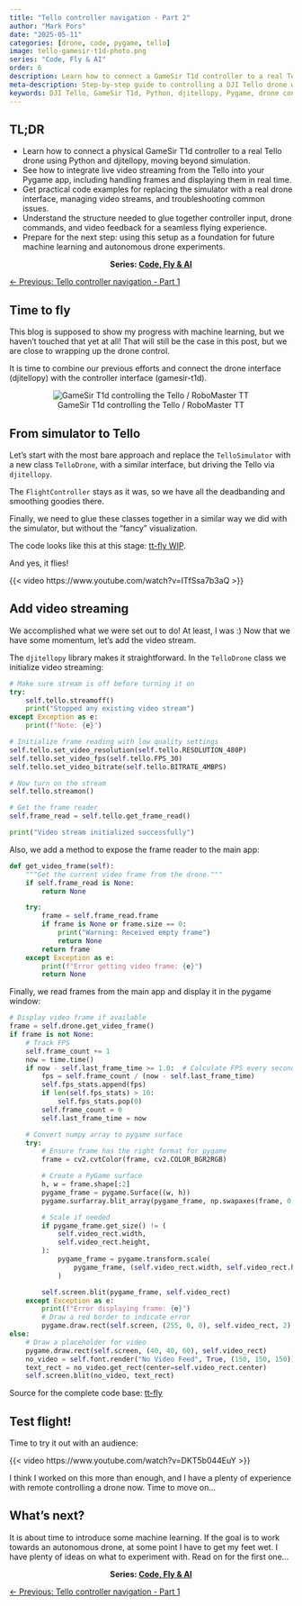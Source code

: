 ```yaml
---
title: "Tello controller navigation - Part 2"
author: "Mark Pors"
date: "2025-05-11"
categories: [drone, code, pygame, tello]
image: tello-gamesir-t1d-photo.png
series: "Code, Fly & AI"
order: 6
description: Learn how to connect a GameSir T1d controller to a real Tello drone using Python, integrate live video streaming with Pygame, and set up a foundation for future autonomous drone experiments.
meta-description: Step-by-step guide to controlling a DJI Tello drone with a physical GameSir T1d controller in Python, including live video streaming, code examples, and tips for moving from simulation to real-world drone programming.
keywords: DJI Tello, GameSir T1d, Python, djitellopy, Pygame, drone control, video streaming, drone programming, robotics, machine learning, autonomous drones, RoboMaster TT
---
```


::: {.callout-tip collapse="true"}
## TL;DR
* Learn how to connect a physical GameSir T1d controller to a real Tello drone using Python and djitellopy, moving beyond simulation.
* See how to integrate live video streaming from the Tello into your Pygame app, including handling frames and displaying them in real time.
* Get practical code examples for replacing the simulator with a real drone interface, managing video streams, and troubleshooting common issues.
* Understand the structure needed to glue together controller input, drone commands, and video feedback for a seamless flying experience.
* Prepare for the next step: using this setup as a foundation for future machine learning and autonomous drone experiments.

<div style="text-align: center;">
<strong>Series: <a href="/series/">Code, Fly & AI</a></strong>
</div>

<div style="display: flex; justify-content: space-between; margin-top: 0.5em;">
  <div>[← Previous: Tello controller navigation - Part 1](/posts/tello-controller-navigation-part-1/)</div>
</div>

:::

## Time to fly

This blog is supposed to show my progress with machine learning, but we haven't touched that yet at all! That will still be the case in this post, but we are close to wrapping up the drone control.

It is time to combine our previous efforts and connect the drone interface (djitellopy) with the controller interface (gamesir-t1d).

<div style="text-align: center;">
![GameSir T1d controlling the Tello / RoboMaster TT](tello-gamesir-t1d-photo.png)
</div>

## From simulator to Tello

Let's start with the most bare approach and replace the `TelloSimulator` with a new class `TelloDrone`, with a similar interface, but driving the Tello via `djitellopy`. 

The `FlightController` stays as it was, so we have all the deadbanding and smoothing goodies there. 

Finally, we need to glue these classes together in a similar way we did with the simulator, but without the "fancy" visualization.

The code looks like this at this stage: [tt-fly WIP](https://github.com/pors/tello-play/tree/245ad32d260e0f178c7deb4f6fe4bec322780508/tt-fly).

And yes, it flies!

{{< video https://www.youtube.com/watch?v=ITfSsa7b3aQ >}}


## Add video streaming

We accomplished what we were set out to do! At least, I was :)
Now that we have some momentum, let's add the video stream.

The `djitellopy` library makes it straightforward. In the `TelloDrone` class we initialize video streaming:

```python
# Make sure stream is off before turning it on
try:
    self.tello.streamoff()
    print("Stopped any existing video stream")
except Exception as e:
    print(f"Note: {e}")

# Initialize frame reading with low quality settings
self.tello.set_video_resolution(self.tello.RESOLUTION_480P)
self.tello.set_video_fps(self.tello.FPS_30)
self.tello.set_video_bitrate(self.tello.BITRATE_4MBPS)

# Now turn on the stream
self.tello.streamon()

# Get the frame reader
self.frame_read = self.tello.get_frame_read()

print("Video stream initialized successfully")
```

Also, we add a method to expose the frame reader to the main app:

```python
def get_video_frame(self):
    """Get the current video frame from the drone."""
    if self.frame_read is None:
        return None

    try:
        frame = self.frame_read.frame
        if frame is None or frame.size == 0:
            print("Warning: Received empty frame")
            return None
        return frame
    except Exception as e:
        print(f"Error getting video frame: {e}")
        return None
```

Finally, we read frames from the main app and display it in the pygame window:

```python
# Display video frame if available
frame = self.drone.get_video_frame()
if frame is not None:
    # Track FPS
    self.frame_count += 1
    now = time.time()
    if now - self.last_frame_time >= 1.0:  # Calculate FPS every second
        fps = self.frame_count / (now - self.last_frame_time)
        self.fps_stats.append(fps)
        if len(self.fps_stats) > 10:
            self.fps_stats.pop(0)
        self.frame_count = 0
        self.last_frame_time = now

    # Convert numpy array to pygame surface
    try:
        # Ensure frame has the right format for pygame
        frame = cv2.cvtColor(frame, cv2.COLOR_BGR2RGB)

        # Create a PyGame surface
        h, w = frame.shape[:2]
        pygame_frame = pygame.Surface((w, h))
        pygame.surfarray.blit_array(pygame_frame, np.swapaxes(frame, 0, 1))

        # Scale if needed
        if pygame_frame.get_size() != (
            self.video_rect.width,
            self.video_rect.height,
        ):
            pygame_frame = pygame.transform.scale(
                pygame_frame, (self.video_rect.width, self.video_rect.height)
            )

        self.screen.blit(pygame_frame, self.video_rect)
    except Exception as e:
        print(f"Error displaying frame: {e}")
        # Draw a red border to indicate error
        pygame.draw.rect(self.screen, (255, 0, 0), self.video_rect, 2)
else:
    # Draw a placeholder for video
    pygame.draw.rect(self.screen, (40, 40, 60), self.video_rect)
    no_video = self.font.render("No Video Feed", True, (150, 150, 150))
    text_rect = no_video.get_rect(center=self.video_rect.center)
    self.screen.blit(no_video, text_rect)
```

Source for the complete code base: [tt-fly](https://github.com/pors/tello-play/tree/main/tt-fly)

## Test flight!

Time to try it out with an audience:

{{< video https://www.youtube.com/watch?v=DKT5b044EuY >}}

I think I worked on this more than enough, and I have a plenty of experience with remote controlling a drone now. Time to move on...

## What's next?

It is about time to introduce some machine learning. If the goal is to work towards an autonomous drone, at some point I have to get my feet wet. I have plenty of ideas on what to experiment with. Read on for the first one...

::: {.callout-note appearance="minimal"}
<div style="text-align: center;">
<strong>Series: <a href="/series/">Code, Fly & AI</a></strong>
</div>

<div style="display: flex; justify-content: space-between; margin-top: 0.5em;">
  <div>[← Previous: Tello controller navigation - Part 1](/posts/tello-controller-navigation-part-1/)</div>
</div>
:::
